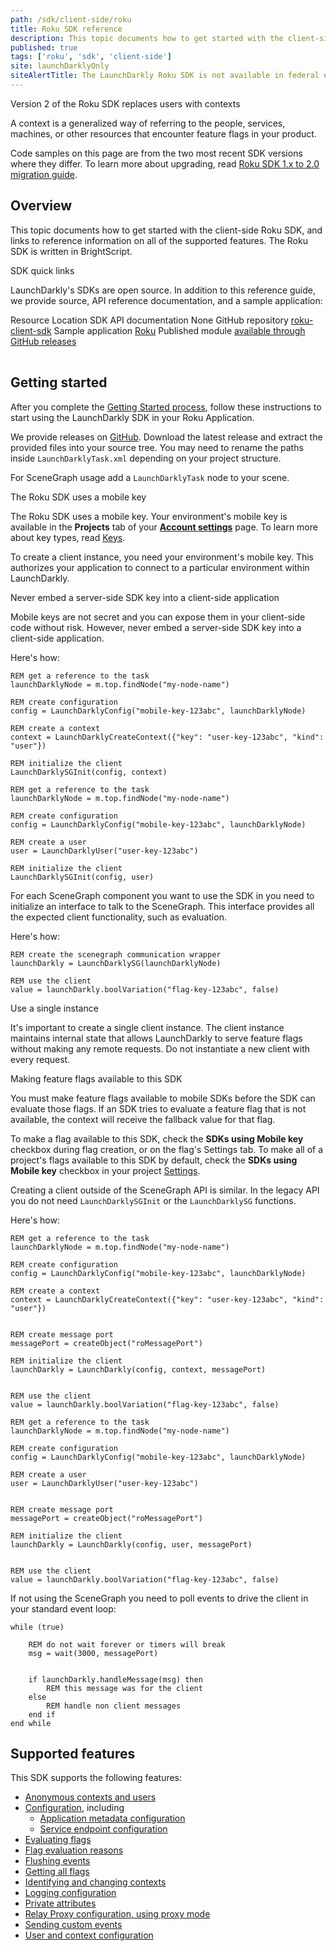 ```yaml
---
path: /sdk/client-side/roku
title: Roku SDK reference
description: This topic documents how to get started with the client-side Roku SDK, and links to reference information on all of the supported features.
published: true
tags: ['roku', 'sdk', 'client-side']
site: launchDarklyOnly
siteAlertTitle: The LaunchDarkly Roku SDK is not available in federal environments
---
```


<Callout intent="info">
<CalloutTitle>Version 2 of the Roku SDK replaces users with contexts</CalloutTitle>
<CalloutDescription>

A context is a generalized way of referring to the people, services, machines, or other resources that encounter feature flags in your product.

Code samples on this page are from the two most recent SDK versions where they differ. To learn more about upgrading, read [Roku SDK 1.x to 2.0 migration guide](/sdk/client-side/roku/migration-1-to-2).

</CalloutDescription>
</Callout>

## Overview

This topic documents how to get started with the client-side Roku SDK, and links to reference information on all of the supported features. The Roku SDK is written in BrightScript.

<Callout intent="primary">
<CalloutTitle>SDK quick links</CalloutTitle>
<CalloutDescription>

LaunchDarkly's SDKs are open source. In addition to this reference guide, we provide source, API reference documentation, and a sample application:

<Table>
  <TableHeader>
    <TableHeadCell>Resource</TableHeadCell>
    <TableHeadCell>Location</TableHeadCell>
  </TableHeader>
  <TableBody>
    <TableRow>
      <TableCell>SDK API documentation</TableCell>
      <TableCell>None</TableCell>
    </TableRow>
    <TableRow>
      <TableCell>GitHub repository</TableCell>
      <TableCell>
        <a href="https://github.com/launchdarkly/roku-client-sdk">roku-client-sdk</a>
      </TableCell>
    </TableRow>
    <TableRow>
      <TableCell>Sample application</TableCell>
      <TableCell>
        <a href="https://github.com/launchdarkly/hello-roku">Roku</a>
      </TableCell>
    </TableRow>
    <TableRow>
      <TableCell>Published module</TableCell>
      <TableCell>
        <a href="https://github.com/launchdarkly/roku-client-sdk/releases">available through GitHub releases</a>
      </TableCell>
    </TableRow>
  </TableBody>
</Table>

</CalloutDescription>
</Callout>

## Getting started

After you complete the [Getting Started process](/home/getting-started), follow these instructions to start using the LaunchDarkly SDK in your Roku Application.

We provide releases on [GitHub](https://github.com/launchdarkly/roku-client-sdk/releases). Download the latest release and extract the provided files into your source tree. You may need to rename the paths inside `LaunchDarklyTask.xml` depending on your project structure.

For SceneGraph usage add a `LaunchDarklyTask` node to your scene.

<Callout intent="info">
<CalloutTitle>The Roku SDK uses a mobile key</CalloutTitle>
<CalloutDescription>

The Roku SDK uses a mobile key. Your environment's mobile key is available in the **Projects** tab of your [**Account settings**](https://app.launchdarkly.com/settings#/projects) page. To learn more about key types, read [Keys](/sdk/concepts/client-side-server-side#keys).

</CalloutDescription>
</Callout>

To create a client instance, you need your environment's mobile key. This authorizes your application to connect to a particular environment within LaunchDarkly.

<Callout intent="alert">
<CalloutTitle>Never embed a server-side SDK key into a client-side application</CalloutTitle>
<CalloutDescription>

Mobile keys are not secret and you can expose them in your client-side code without risk. However, never embed a server-side SDK key into a client-side application.

</CalloutDescription>
</Callout>

Here's how:

<CodeSample>
<CSTab label="Roku SDK v2.0 (BrightScript)">

```brightscript
REM get a reference to the task
launchDarklyNode = m.top.findNode("my-node-name")

REM create configuration
config = LaunchDarklyConfig("mobile-key-123abc", launchDarklyNode)

REM create a context
context = LaunchDarklyCreateContext({"key": "user-key-123abc", "kind": "user"})

REM initialize the client
LaunchDarklySGInit(config, context)

```

</CSTab>
<CSTab label="Roku SDK v1.x (BrightScript)">

```brightscript
REM get a reference to the task
launchDarklyNode = m.top.findNode("my-node-name")

REM create configuration
config = LaunchDarklyConfig("mobile-key-123abc", launchDarklyNode)

REM create a user
user = LaunchDarklyUser("user-key-123abc")

REM initialize the client
LaunchDarklySGInit(config, user)

```

</CSTab>
</CodeSample>

For each SceneGraph component you want to use the SDK in you need to initialize an interface to talk to the SceneGraph. This interface provides all the expected client functionality, such as evaluation.

Here's how:

<CodeSample>
<CSTab label="BrightScript">

```brightscript
REM create the scenegraph communication wrapper
launchDarkly = LaunchDarklySG(launchDarklyNode)

REM use the client
value = launchDarkly.boolVariation("flag-key-123abc", false)

```

</CSTab>
</CodeSample>

<Callout intent="alert">
<CalloutTitle>Use a single instance</CalloutTitle>
<CalloutDescription>

It's important to create a single client instance. The client instance maintains internal state that allows LaunchDarkly to serve feature flags without making any remote requests. Do not instantiate a new client with every request.

</CalloutDescription>
</Callout>

<Callout intent="alert">
<CalloutTitle>Making feature flags available to this SDK</CalloutTitle>
<CalloutDescription>

You must make feature flags available to mobile SDKs before the SDK can evaluate those flags. If an SDK tries to evaluate a feature flag that is not available, the context will receive the fallback value for that flag.

To make a flag available to this SDK, check the **SDKs using Mobile key** checkbox during flag creation, or on the flag's Settings tab. To make all of a project's flags available to this SDK by default, check the **SDKs using Mobile key** checkbox in your project [Settings](https://app.launchdarkly.com/settings/projects).

</CalloutDescription>
</Callout>

Creating a client outside of the SceneGraph API is similar. In the legacy API you do not need `LaunchDarklySGInit` or the `LaunchDarklySG` functions.

Here's how:

<CodeSample>
<CSTab label="Roku SDK v2.0 (BrightScript)">

```brightscript
REM get a reference to the task
launchDarklyNode = m.top.findNode("my-node-name")

REM create configuration
config = LaunchDarklyConfig("mobile-key-123abc", launchDarklyNode)

REM create a context
context = LaunchDarklyCreateContext({"key": "user-key-123abc", "kind": "user"})


REM create message port
messagePort = createObject("roMessagePort")

REM initialize the client
launchDarkly = LaunchDarkly(config, context, messagePort)


REM use the client
value = launchDarkly.boolVariation("flag-key-123abc", false)

```

</CSTab>
<CSTab label="Roku SDK v1.x (BrightScript)">

```brightscript
REM get a reference to the task
launchDarklyNode = m.top.findNode("my-node-name")

REM create configuration
config = LaunchDarklyConfig("mobile-key-123abc", launchDarklyNode)

REM create a user
user = LaunchDarklyUser("user-key-123abc")


REM create message port
messagePort = createObject("roMessagePort")

REM initialize the client
launchDarkly = LaunchDarkly(config, user, messagePort)


REM use the client
value = launchDarkly.boolVariation("flag-key-123abc", false)

```

</CSTab>
</CodeSample>

If not using the SceneGraph you need to poll events to drive the client in your standard event loop:

<CodeSample>
<CSTab label="BrightScript">

```brightscript
while (true)

    REM do not wait forever or timers will break
    msg = wait(3000, messagePort)


    if launchDarkly.handleMessage(msg) then
        REM this message was for the client
    else
        REM handle non client messages
    end if
end while
```

</CSTab>
</CodeSample>

## Supported features

This SDK supports the following features:

- [Anonymous contexts and users](/sdk/features/anonymous#roku)
- [Configuration](/sdk/features/config#roku), including
  - [Application metadata configuration](/sdk/features/app-config#roku)
  - [Service endpoint configuration](/sdk/features/service-endpoint-configuration#roku)
- [Evaluating flags](/sdk/features/evaluating#roku)
- [Flag evaluation reasons](/sdk/features/evaluation-reasons#roku)
- [Flushing events](/sdk/features/flush#roku)
- [Getting all flags](/sdk/features/all-flags#roku)
- [Identifying and changing contexts](/sdk/features/identify#roku)
- [Logging configuration](/sdk/features/logging#roku)
- [Private attributes](/sdk/features/private-attributes#roku)
- [Relay Proxy configuration, using proxy mode](/sdk/features/relay-proxy-configuration/proxy-mode#roku)
- [Sending custom events](/sdk/features/events#roku)
- [User and context configuration](/sdk/features/user-context-config#roku)
